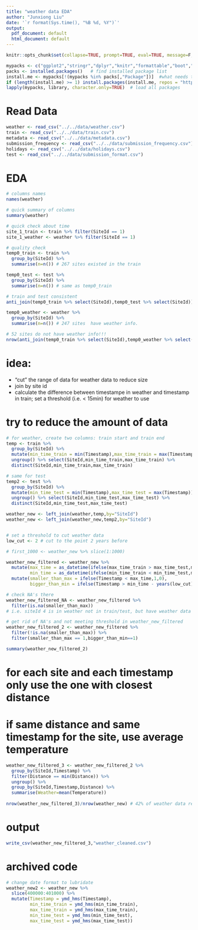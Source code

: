 ```yaml
---
title: "weather data EDA"
author: "Junxiong Liu"
date: '`r format(Sys.time(), "%B %d, %Y")`'
output:
  pdf_document: default
  html_document: default
---
```


```r
knitr::opts_chunk$set(collapse=TRUE, prompt=TRUE, eval=TRUE, message=F, include=T,comment=NULL,fig.width = 5, warnings = FALSE, fig.height = 3,tidy.opts=list(width.cutoff=50),tidy=TRUE)
```

```r
mypacks <- c("ggplot2","stringr","dplyr","knitr","formattable","boot","readr","lubridate")  # what packages are needed?
packs <- installed.packages()   # find installed package list
install.me <- mypacks[!(mypacks %in% packs[,"Package"])]  #what needs to be installed?
if (length(install.me) >= 1) install.packages(install.me, repos = "http://cran.us.r-project.org")   # install (if needed)
lapply(mypacks, library, character.only=TRUE)  # load all packages
```

# Read Data
```r
weather <- read_csv("../../data/weather.csv")
train <- read_csv("../../data/train.csv")
metadata <- read_csv("../../data/metadata.csv")
submission_frequency <- read_csv("../../data/submission_frequency.csv")
holidays <- read_csv("../../data/holidays.csv")
test <- read_csv("../../data/submission_format.csv")
```

# EDA
```r
# columns names
names(weather)

# quick summary of columns
summary(weather)

# quick check about time
site_1_train <- train %>% filter(SiteId == 1)
site_1_weather <- weather %>% filter(SiteId == 1)

# quality check
temp0_train <- train %>%
  group_by(SiteId) %>%
  summarise(n=n()) # 267 sites existed in the train

temp0_test <- test %>%
  group_by(SiteId) %>%
  summarise(n=n()) # same as temp0_train

# train and test consistent
anti_join(temp0_train %>% select(SiteId),temp0_test %>% select(SiteId))

temp0_weather <- weather %>%
  group_by(SiteId) %>%
  summarise(n=n()) # 247 sites  have weather info.

# 52 sites do not have weather info!!!
nrow(anti_join(temp0_train %>% select(SiteId),temp0_weather %>% select(SiteId)))
```

# idea: 
- "cut" the range of data for weather data to reduce size
- join by site id
- calculate the difference between timestampe in weather and timestamp in train; set a threshold (i.e. < 15min) for weather to use 

# try to reduce the amount of data
```r
# for weather, create two columns: train start and train end
temp <- train %>% 
  group_by(SiteId) %>%
  mutate(min_time_train = min(Timestamp),max_time_train = max(Timestamp)) %>%
  ungroup() %>% select(SiteId,min_time_train,max_time_train) %>%
  distinct(SiteId,min_time_train,max_time_train)

# same for test
temp2 <- test %>% 
  group_by(SiteId) %>%
  mutate(min_time_test = min(Timestamp),max_time_test = max(Timestamp)) %>%
  ungroup() %>% select(SiteId,min_time_test,max_time_test) %>%
  distinct(SiteId,min_time_test,max_time_test)

weather_new <- left_join(weather,temp,by="SiteId")
weather_new <- left_join(weather_new,temp2,by="SiteId")


# set a threshold to cut weather data
low_cut <- 2 # cut to the point 2 years before

# first_1000 <- weather_new %>% slice(1:1000)

weather_new_filtered <- weather_new %>%
  mutate(max_time = as_datetime(ifelse(max_time_train > max_time_test,max_time_train,max_time_test)),
         min_time = as_datetime(ifelse(min_time_train < min_time_test,min_time_train,min_time_test))) %>%
  mutate(smaller_than_max = ifelse(Timestamp < max_time,1,0),
         bigger_than_min = ifelse(Timestamp > min_time - years(low_cut),1,0))

# check NA's there
weather_new_filtered_NA <- weather_new_filtered %>%
  filter(is.na(smaller_than_max)) 
# i.e. siteId 4 is in weather not in train/test, but have weather data

# get rid of NA's and not meeting threshold in weather_new_filtered
weather_new_filtered_2 <- weather_new_filtered %>%
  filter(!is.na(smaller_than_max)) %>%
  filter(smaller_than_max == 1,bigger_than_min==1)

summary(weather_new_filtered_2)
```

# for each site and each timestamp only use the one with closest distance 
# if same distance and same timestamp for the site, use average temperature
```r
weather_new_filtered_3 <- weather_new_filtered_2 %>%
  group_by(SiteId,Timestamp) %>% 
  filter(Distance == min(Distance)) %>%
  ungroup() %>%
  group_by(SiteId,Timestamp,Distance) %>%
  summarise(Weather=mean(Temperature))
  
nrow(weather_new_filtered_3)/nrow(weather_new) # 42% of weather data remaining
```

# output
```r
write_csv(weather_new_filtered_3,"weather_cleaned.csv")
```



# archived code
```r
# change date format to lubridate
weather_new2 <- weather_new %>%
  slice(400000:401000) %>%
  mutate(Timestamp = ymd_hms(Timestamp),
         min_time_train = ymd_hms(min_time_train),
         max_time_train = ymd_hms(max_time_train),
         min_time_test = ymd_hms(min_time_test),
         max_time_test = ymd_hms(max_time_test))
```

